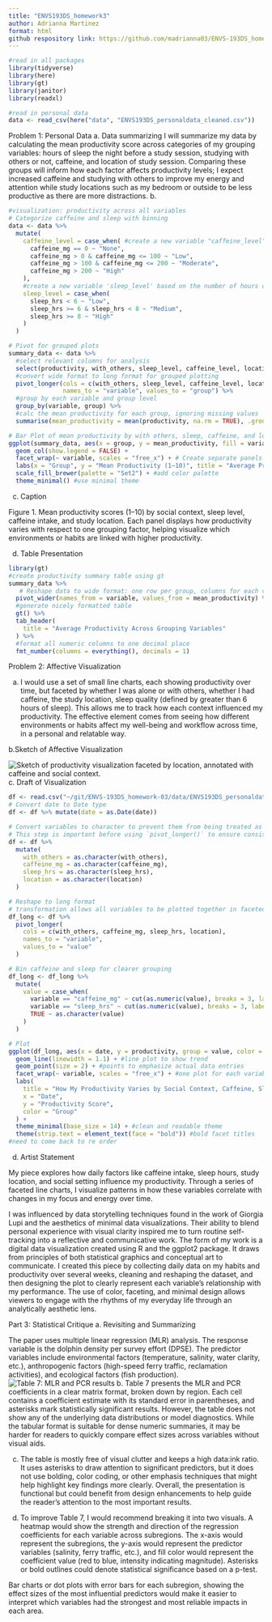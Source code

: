 ```yaml
---
title: "ENVS193DS_homework3"
author: Adrianna Martinez
format: html
github respository link: https://github.com/madrianna03/ENVS-193DS_homework-03.git
---
```

```r
#read in all packages
library(tidyverse)
library(here)
library(gt)
library(janitor)
library(readxl)

#read in personal data
data <- read_csv(here("data", "ENVS193DS_personaldata_cleaned.csv"))

```

Problem 1: Personal Data
a. Data summarizing
I will summarize my data by calculating the mean productivity score across categories of my grouping variables: hours of sleep the night before a study session, studying with others or not, caffeine, and location of study session. Comparing these groups will inform how each factor affects productivity levels; I expect increased caffeine and studying with others to improve my energy and attention while study locations such as my bedroom or outside to be less productive as there are more distractions. 
b. 
```r
#visualization: productivity across all variables
# Categorize caffeine and sleep with binning
data <- data %>%
  mutate(
    caffeine_level = case_when( #create a new variable "caffeine_level" based on caffeine intake in mg
      caffeine_mg == 0 ~ "None",
      caffeine_mg > 0 & caffeine_mg <= 100 ~ "Low",
      caffeine_mg > 100 & caffeine_mg <= 200 ~ "Moderate",
      caffeine_mg > 200 ~ "High"
    ),
    #create a new variable 'sleep_level' based on the number of hours of sleep
    sleep_level = case_when(
      sleep_hrs < 6 ~ "Low",
      sleep_hrs >= 6 & sleep_hrs < 8 ~ "Medium",
      sleep_hrs >= 8 ~ "High"
    )
  )

# Pivot for grouped plots
summary_data <- data %>%
  #select relevant columns for analysis
  select(productivity, with_others, sleep_level, caffeine_level, location) %>%
  #convert wide format to long format for grouped plotting
  pivot_longer(cols = c(with_others, sleep_level, caffeine_level, location),
               names_to = "variable", values_to = "group") %>%
  #group by each variable and group level
  group_by(variable, group) %>%
  #calc the mean productivity for each group, ignoring missing values
  summarise(mean_productivity = mean(productivity, na.rm = TRUE), .groups = "drop")

# Bar Plot of mean productivity by with others, sleep, caffeine, and location
ggplot(summary_data, aes(x = group, y = mean_productivity, fill = variable)) +  #create bar plot without legend
  geom_col(show.legend = FALSE) +
  facet_wrap(~ variable, scales = "free_x") + # Create separate panels for each variable
  labs(x = "Group", y = "Mean Productivity (1–10)", title = "Average Productivity by Group") + #add title and axis labels
  scale_fill_brewer(palette = "Set2") + #add color palette
  theme_minimal() #use minimal theme
```
c. Caption

Figure 1. Mean productivity scores (1–10) by social context, sleep level, caffeine intake, and study location. Each panel displays how productivity varies with respect to one grouping factor, helping visualize which environments or habits are linked with higher productivity.

d. Table Presentation
```r
library(gt)
#create productivity summary table using gt
summary_data %>%
   # Reshape data to wide format: one row per group, columns for each variable
  pivot_wider(names_from = variable, values_from = mean_productivity) %>%
  #generate nicely formatted table
  gt() %>%
  tab_header(
    title = "Average Productivity Across Grouping Variables"
  ) %>%
  #format all numeric columns to one decimal place
  fmt_number(columns = everything(), decimals = 1)
```
Problem 2: Affective Visualization

a. I would use a set of small line charts, each showing productivity over time, but faceted by whether I was alone or with others, whether I had caffeine, the study location, sleep quality (defined by greater than 6 hours of sleep). This allows me to track how each context influenced my productivity. The effective element comes from seeing how different environments or habits affect my well-being and workflow across time, in a personal and relatable way. 

b.Sketch of Affective Visualization

![Sketch of productivity visualization faceted by location, annotated with caffeine and social context.](../images/IMG_2449.jpg)
c. Draft of Visualization

```r
df <- read.csv("~/git/ENVS-193DS_homework-03/data/ENVS193DS_personaldata_cleaned.csv") 
# Convert date to Date type
df <- df %>% mutate(date = as.Date(date))

# Convert variables to character to prevent them from being treated as numeric factors or continuous variables during plotting and reshaping.
# This step is important before using `pivot_longer()` to ensure consistent data structure.
df <- df %>%
  mutate(
    with_others = as.character(with_others),
    caffeine_mg = as.character(caffeine_mg),
    sleep_hrs = as.character(sleep_hrs),
    location = as.character(location)
  )

# Reshape to long format
# transformation allows all variables to be plotted together in faceted plots
df_long <- df %>%
  pivot_longer(
    cols = c(with_others, caffeine_mg, sleep_hrs, location),
    names_to = "variable",
    values_to = "value"
  )

# Bin caffeine and sleep for clearer grouping
df_long <- df_long %>%
  mutate(
    value = case_when(
      variable == "caffeine_mg" ~ cut(as.numeric(value), breaks = 3, labels = c("Low", "Med", "High")),
      variable == "sleep_hrs" ~ cut(as.numeric(value), breaks = 3, labels = c("Low", "Med", "High")),
      TRUE ~ as.character(value)
    )
  )

# Plot
ggplot(df_long, aes(x = date, y = productivity, group = value, color = value)) +
  geom_line(linewidth = 1.1) + #line plot to show trend
  geom_point(size = 2) + #points to emphasize actual data entries
  facet_wrap(~ variable, scales = "free_x") + #one plot for each variable
  labs(
    title = "How My Productivity Varies by Social Context, Caffeine, Sleep, and Study Location",
    x = "Date",
    y = "Productivity Score",
    color = "Group"
  ) +
  theme_minimal(base_size = 14) + #clean and readable theme
  theme(strip.text = element_text(face = "bold")) #bold facet titles
#need to come back to re order
```
d. Artist Statement

My piece explores how daily factors like caffeine intake, sleep hours, study location, and social setting influence my productivity. Through a series of faceted line charts, I visualize patterns in how these variables correlate with changes in my focus and energy over time.

I was influenced by data storytelling techniques found in the work of Giorgia Lupi and the aesthetics of minimal data visualizations. Their ability to blend personal experience with visual clarity inspired me to turn routine self-tracking into a reflective and communicative work. The form of my work is a digital data visualization created using R and the ggplot2 package. It draws from principles of both statistical graphics and conceptual art to communicate. I created this piece by collecting daily data on my habits and productivity over several weeks, cleaning and reshaping the dataset, and then designing the plot to clearly represent each variable’s relationship with my performance. The use of color, faceting, and minimal design allows viewers to engage with the rhythms of my everyday life through an analytically aesthetic lens.

Part 3: Statistical Critique
a. Revisiting and Summarizing

The paper uses multiple linear regression (MLR) analysis. The response variable is the
dolphin density per survey effort (DPSE). The predictor variables include environmental
factors (temperature, salinity, water clarity, etc.), anthropogenic factors (high-speed
ferry traffic, reclamation activities), and ecological factors (fish production). 
![Table 7: MLR and PCR results](../images/stat_critique.jpg)
b. Table 7 presents the MLR and PCR coefficients in a clear matrix format, broken down by region. Each cell contains a coefficient estimate with its standard error in parentheses, and asterisks mark statistically significant results. However, the table does not show any of the underlying data distributions or model diagnostics. While the tabular format is suitable for dense numeric summaries, it may be harder for readers to quickly compare effect sizes across variables without visual aids.

c. The table is mostly free of visual clutter and keeps a high data:ink ratio. It uses asterisks to draw attention to significant predictors, but it does not use bolding, color coding, or other emphasis techniques that might help highlight key findings more clearly. Overall, the presentation is functional but could benefit from design enhancements to help guide the reader’s attention to the most important results.

d. To improve Table 7, I would recommend breaking it into two visuals. A heatmap would show the strength and direction of the regression coefficients for each variable across subregions. The x-axis would represent the subregions, the y-axis would represent the predictor variables (salinity, ferry traffic, etc.), and fill color would represent the coefficient value (red to blue, intensity indicating magnitude). Asterisks or bold outlines could denote statistical significance based on a p-test. 

Bar charts or dot plots with error bars for each subregion, showing the effect sizes of the most influential predictors would make it easier to interpret which variables had the strongest and most reliable impacts in each area.


